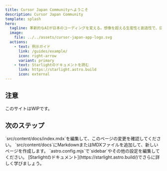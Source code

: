 ```yaml
---
title: Cursor Japan Communityへようこそ
description: Cursor Japan Community
template: splash
hero:
  tagline: 革新的なAIが日本のコーディングを変える。想像を超える生産性と創造性で、日本の未来を切り拓く。
  image:
    file: ../../assets/cursor-japan-app-logo.svg
  actions:
    - text: 例示ガイド
      link: /guides/example/
      icon: right-arrow
      variant: primary
    - text: Starlightのドキュメントを読む
      link: https://starlight.astro.build
      icon: external
---
```



## 注意

このサイトはWIPです。


<GiscusComponent />

## 次のステップ

<CardGrid stagger>
	<Card title="コンテンツを更新" icon="pencil">
		`src/content/docs/index.mdx`を編集して、このページの変更を確認してください。
	</Card>
	<Card title="新しいコンテンツを追加" icon="add-document">
		`src/content/docs`にMarkdownまたはMDXファイルを追加して、新しいページを作成します。
	</Card>
	<Card title="サイトを設定" icon="setting">
		`astro.config.mjs`で`sidebar`やその他の設定を編集してください。
	</Card>
	<Card title="ドキュメントを読む" icon="open-book">
		[Starlightのドキュメント](https://starlight.astro.build/)でさらに詳しく学びましょう。
	</Card>
</CardGrid>